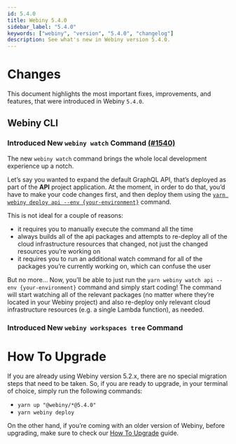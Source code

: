 ```yaml
---
id: 5.4.0
title: Webiny 5.4.0
sidebar_label: "5.4.0"
keywords: ["webiny", "version", "5.4.0", "changelog"]
description: See what's new in Webiny version 5.4.0.
---
```



# Changes

This document highlights the most important fixes, improvements, and features, that were introduced in Webiny `5.4.0`.

## Webiny CLI

### Introduced New `webiny watch` Command [(#1540)](https://github.com/webiny/webiny-js/pull/1540)

The new `webiny watch` command brings the whole local development experience up a notch.

Let’s say you wanted to expand the default GraphQL API, that’s deployed as part of the **API** project application. At the moment, in order to do that, you’d have to make your code changes first, and then deploy them using the [`yarn webiny deploy api --env {your-environment}`](#) command.

This is not ideal for a couple of reasons:
- it requires you to manually execute the command all the time
- always builds all of the api packages and attempts to re-deploy all of the cloud infrastructure resources that changed, not just the changed resources you’re working on
- it requires you to run an additional watch command for all of the packages you’re currently working on, which can confuse the user

But no more… Now, you’ll be able to just run the `yarn webiny watch api --env {your-environment}` command and simply start coding! The command will start watching all of the relevant packages (no matter where they’re located in your Webiny project) and also re-deploy only relevant cloud infrastructure resources (e.g. a single Lambda function), as needed.

<CenteredImage alt='Webiny CLI - The New "watch" Command' src={watchCommand} />

### Introduced New `webiny workspaces tree` Command

<CenteredImage alt='Webiny CLI - The New "webiny workspaces tree" Command' src={treeCommand} />

# How To Upgrade

If you are already using Webiny version 5.2.x, there are no special migration steps that need to be taken. So, if you are ready to upgrade, in your terminal of choice, simply run the following commands:

- `yarn up "@webiny/*@5.4.0"`
- `yarn webiny deploy`

On the other hand, if you’re coming with an older version of Webiny, before upgrading, make sure to check our [How To Upgrade](/docs/how-to-guides/upgrade-webiny/overview) guide.
